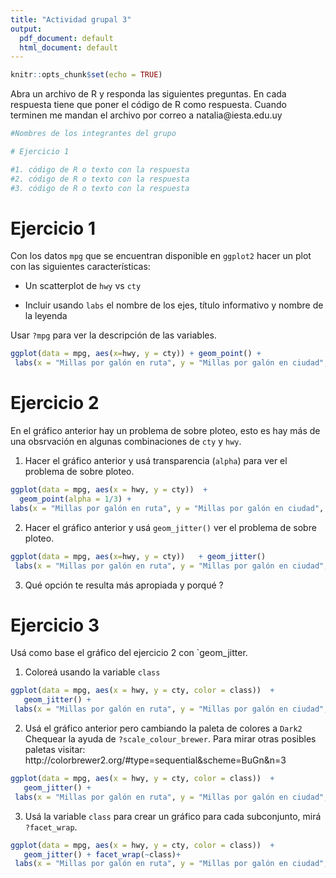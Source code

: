 ```yaml
---
title: "Actividad grupal 3"
output:
  pdf_document: default
  html_document: default
---
```


```r
knitr::opts_chunk$set(echo = TRUE)
```

Abra un archivo de R y responda las siguientes preguntas. En cada respuesta tiene que poner el código de R como respuesta.
Cuando terminen me mandan el archivo por correo a natalia@iesta.edu.uy

```r
#Nombres de los integrantes del grupo

# Ejercicio 1

#1. código de R o texto con la respuesta
#2. código de R o texto con la respuesta
#3. código de R o texto con la respuesta

```

# Ejercicio 1


Con los datos `mpg` que se encuentran disponible en `ggplot2` hacer un plot con las siguientes características:

- Un scatterplot de   `hwy` vs `cty` 

- Incluir usando `labs` el nombre de los ejes, título informativo y nombre de la leyenda

Usar `?mpg` para ver la descripción de las variables.

```r

ggplot(data = mpg, aes(x=hwy, y = cty)) + geom_point() +
 labs(x = "Millas por galón en ruta", y = "Millas por galón en ciudad", title = "Scatterplot hwy vs cty", colour="Tipo de auto") 
```

# Ejercicio 2

 En el gráfico anterior hay un problema de sobre ploteo, esto es hay más de una obsrvación en algunas combinaciones de  `cty` y `hwy`. 
 
1. Hacer el  gráfico anterior y usá transparencia (`alpha`) para ver el problema de sobre ploteo.
 ```r

ggplot(data = mpg, aes(x = hwy, y = cty))  + 
   geom_point(alpha = 1/3) +
 labs(x = "Millas por galón en ruta", y = "Millas por galón en ciudad", title = "Scatterplot hwy vs cty", colour="Tipo de auto") 
```
 
 
2. Hacer el  gráfico anterior y usá  `geom_jitter()`  ver el problema de sobre ploteo.
 

```r
ggplot(data = mpg, aes(x=hwy, y = cty))   + geom_jitter()
 labs(x = "Millas por galón en ruta", y = "Millas por galón en ciudad", title = "Scatterplot hwy vs cty", colour="Tipo de auto")  
```
3. Qué opción te resulta más apropiada y porqué ? 
 
 


#  Ejercicio 3

Usá como base el gráfico del ejercicio 2 con `geom_jitter.

1. Coloreá usando la variable `class`
 
```r

ggplot(data = mpg, aes(x = hwy, y = cty, color = class))  + 
   geom_jitter() +
 labs(x = "Millas por galón en ruta", y = "Millas por galón en ciudad", title = "Scatterplot hwy vs cty", colour="Tipo de auto") 
```

2. Usá el gráfico anterior pero cambiando la paleta de colores a `Dark2`
  Chequear la ayuda de `?scale_colour_brewer`. Para mirar otras posibles paletas visitar: http://colorbrewer2.org/#type=sequential&scheme=BuGn&n=3

```r

ggplot(data = mpg, aes(x = hwy, y = cty, color = class))  + 
   geom_jitter() +
 labs(x = "Millas por galón en ruta", y = "Millas por galón en ciudad", title = "Scatterplot hwy vs cty", colour="Tipo de auto") + scale_colour_brewer(palette = "Dark2")
```

3. Usá la variable `class` para crear un gráfico para cada subconjunto, mirá `?facet_wrap`.


```r

ggplot(data = mpg, aes(x = hwy, y = cty, color = class))  + 
   geom_jitter() + facet_wrap(~class)+
 labs(x = "Millas por galón en ruta", y = "Millas por galón en ciudad", title = "Scatterplot hwy vs cty", colour="Tipo de auto") + scale_colour_brewer(palette = "Dark2")
``` 
